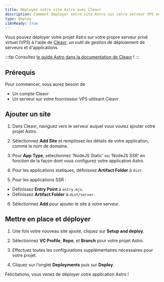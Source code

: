 ```yaml
---
title: Déployez votre site Astro avec Cleavr
description: Comment déployer votre site Astro sur votre serveur VPS en utilisant Cleavr.
type: deploy
i18nReady: true
---
```


Vous pouvez déployer votre projet Astro sur votre propre serveur privé virtuel (VPS) à l'aide de [Cleavr](https://cleavr.io/), un outil de gestion de déploiement de serveurs et d'applications.

:::tip
Consultez [le guide Astro dans la documentation de Cleavr](https://docs.cleavr.io/guides/astro) !
:::

## Prérequis

Pour commencer, vous aurez besoin de

- Un compte Cleavr
- Un serveur sur votre fournisseur VPS utilisant Cleavr

## Ajouter un site

1. Dans Cleavr, naviguez vers le serveur auquel vous voulez ajouter votre projet Astro.

2. Sélectionnez **Add Site** et remplissez les détails de votre application, comme le nom de domaine.

3. Pour **App Type**, sélectionnez 'NodeJS Static' ou 'NodeJS SSR' en fonction de la façon dont vous configurez votre application Astro.

4. Pour les applications statiques, définissez **Artifact Folder** à `dist`.

5. Pour les applications SSR :
- Définissez **Entry Point** à `entry.mjs`.
- Définissez **Artifact Folder** à `dist/server`.

6. Sélectionnez **Add** pour ajouter le site à votre serveur.


## Mettre en place et déployer

1. Une fois votre nouveau site ajouté, cliquez sur **Setup and deploy**.

2. Sélectionnez **VC Profile**, **Repo**, et **Branch** pour votre projet Astro.

3. Effectuez toutes les configurations supplémentaires nécessaires pour votre projet.

4. Cliquez sur l'onglet **Deployments** puis sur **Deploy**.

Félicitations, vous venez de déployer votre application Astro !
